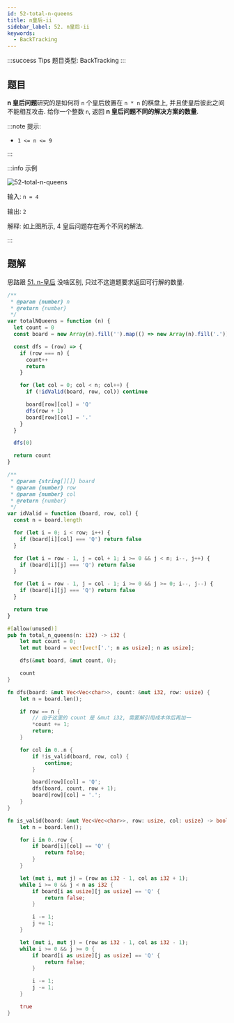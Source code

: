 ```yaml
---
id: 52-total-n-queens
title: n皇后-ii
sidebar_label: 52. n皇后-ii
keywords:
  - BackTracking
---
```


:::success Tips
题目类型: BackTracking
:::

## 题目

**n 皇后问题**研究的是如何将 `n` 个皇后放置在 `n * n` 的棋盘上, 并且使皇后彼此之间不能相互攻击. 给你一个整数 `n`, 返回 **n 皇后问题不同的解决方案的数量**.

:::note 提示:

- `1 <= n <= 9`

:::

:::info 示例

![52-total-n-queens](../../static/img/51-solve-n-queens.jpg)

输入: `n = 4`

输出: `2`

解释: 如上图所示, 4 皇后问题存在两个不同的解法.

:::

## 题解

思路跟 [51. n-皇后](/leetcode/hard/51-solve-n-queens) 没啥区别, 只过不这道题要求返回可行解的数量.


<Tabs>
  <TabItem value="JavaScript" label="JavaScript" default>

```ts
/**
 * @param {number} n
 * @return {number}
 */
var totalNQueens = function (n) {
  let count = 0
  const board = new Array(n).fill('').map(() => new Array(n).fill('.'))

  const dfs = (row) => {
    if (row === n) {
      count++
      return
    }

    for (let col = 0; col < n; col++) {
      if (!idValid(board, row, col)) continue

      board[row][col] = 'Q'
      dfs(row + 1)
      board[row][col] = '.'
    }
  }

  dfs(0)

  return count
}

/**
 * @param {string[][]} board
 * @param {number} row
 * @param {number} col
 * @return {number}
 */
var idValid = function (board, row, col) {
  const n = board.length

  for (let i = 0; i < row; i++) {
    if (board[i][col] === 'Q') return false
  }

  for (let i = row - 1, j = col + 1; i >= 0 && j < n; i--, j++) {
    if (board[i][j] === 'Q') return false
  }

  for (let i = row - 1, j = col - 1; i >= 0 && j >= 0; i--, j--) {
    if (board[i][j] === 'Q') return false
  }

  return true
}
```

</TabItem>
<TabItem value="Rust" label="Rust">

```rust
#[allow(unused)]
pub fn total_n_queens(n: i32) -> i32 {
    let mut count = 0;
    let mut board = vec![vec!['.'; n as usize]; n as usize];

    dfs(&mut board, &mut count, 0);

    count
}

fn dfs(board: &mut Vec<Vec<char>>, count: &mut i32, row: usize) {
    let n = board.len();

    if row == n {
        // 由于这里的 count 是 &mut i32, 需要解引用成本体后再加一
        *count += 1;
        return;
    }

    for col in 0..n {
        if !is_valid(board, row, col) {
            continue;
        }

        board[row][col] = 'Q';
        dfs(board, count, row + 1);
        board[row][col] = '.';
    }
}

fn is_valid(board: &mut Vec<Vec<char>>, row: usize, col: usize) -> bool {
    let n = board.len();

    for i in 0..row {
        if board[i][col] == 'Q' {
            return false;
        }
    }

    let (mut i, mut j) = (row as i32 - 1, col as i32 + 1);
    while i >= 0 && j < n as i32 {
        if board[i as usize][j as usize] == 'Q' {
            return false;
        }

        i -= 1;
        j += 1;
    }

    let (mut i, mut j) = (row as i32 - 1, col as i32 - 1);
    while i >= 0 && j >= 0 {
        if board[i as usize][j as usize] == 'Q' {
            return false;
        }

        i -= 1;
        j -= 1;
    }

    true
}
```

</TabItem>
</Tabs>

